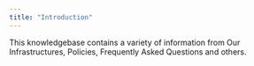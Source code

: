 ```yaml
---
title: "Introduction"
---
```


This knowledgebase contains a variety of information from Our Infrastructures, Policies, Frequently Asked Questions and others.